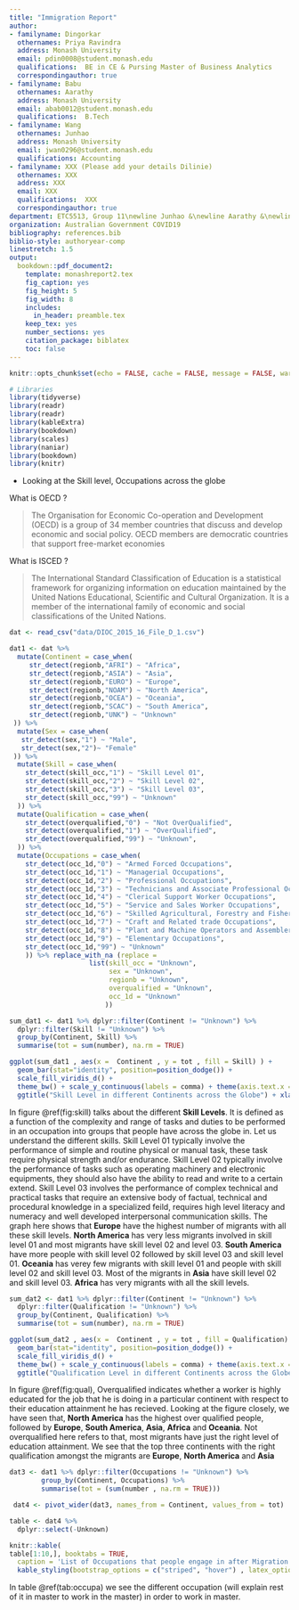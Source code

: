 ```yaml
---
title: "Immigration Report"
author:
- familyname: Dingorkar
  othernames: Priya Ravindra
  address: Monash University
  email: pdin0008@student.monash.edu
  qualifications:  BE in CE & Pursing Master of Business Analytics
  correspondingauthor: true
- familyname: Babu
  othernames: Aarathy
  address: Monash University
  email: abab0012@student.monash.edu
  qualifications:  B.Tech
- familyname: Wang
  othernames: Junhao
  address: Monash University
  email: jwan0296@student.monash.edu
  qualifications: Accounting
- familyname: XXX (Please add your details Dilinie)
  othernames: XXX
  address: XXX
  email: XXX
  qualifications:  XXX
  correspondingauthor: true
department: ETC5513, Group 11\newline Junhao &\newline Aarathy &\newline Dilinie &\newline Priya
organization: Australian Government COVID19
bibliography: references.bib
biblio-style: authoryear-comp
linestretch: 1.5
output:
  bookdown::pdf_document2:
    template: monashreport2.tex
    fig_caption: yes
    fig_height: 5
    fig_width: 8
    includes:
      in_header: preamble.tex
    keep_tex: yes
    number_sections: yes
    citation_package: biblatex
    toc: false
---
```


```r
knitr::opts_chunk$set(echo = FALSE, cache = FALSE, message = FALSE, warning = FALSE)
```


```r
# Libraries
library(tidyverse)
library(readr)
library(readr)
library(kableExtra)
library(bookdown)
library(scales)
library(naniar)
library(bookdown)
library(knitr)
```


\section*{Research Questions}
  
- Looking at the Skill level, Occupations across the globe


 \begin{enumerate}
   \item Graph for Skill Level
   \item Graph for Overqulaified 
   \item Table for different Occupations
 \end{enumerate}

\section*{Introduction}

What is OECD ?

> The Organisation for Economic Co-operation and Development (OECD) is a group of 34 member countries that discuss and develop economic and social policy. OECD members are democratic countries that support free-market economies

What is ISCED ?

>The International Standard Classification of Education is a statistical framework for organizing information on education maintained by the United Nations Educational, Scientific and Cultural Organization. It is a member of the international family of economic and social classifications of the United Nations.

```r
dat <- read_csv("data/DIOC_2015_16_File_D_1.csv")
```


```r
dat1 <- dat %>% 
  mutate(Continent = case_when(
     str_detect(regionb,"AFRI") ~ "Africa",
     str_detect(regionb,"ASIA") ~ "Asia",
     str_detect(regionb,"EURO") ~ "Europe",
     str_detect(regionb,"NOAM") ~ "North America",
     str_detect(regionb,"OCEA") ~ "Oceania",
     str_detect(regionb,"SCAC") ~ "South America",
     str_detect(regionb,"UNK") ~ "Unknown" 
 )) %>%
  mutate(Sex = case_when(
   str_detect(sex,"1") ~ "Male",
   str_detect(sex,"2")~ "Female"
 )) %>%
  mutate(Skill = case_when(
    str_detect(skill_occ,"1") ~ "Skill Level 01",
    str_detect(skill_occ,"2") ~ "Skill Level 02",
    str_detect(skill_occ,"3") ~ "Skill Level 03",
    str_detect(skill_occ,"99") ~ "Unknown"
  )) %>%
  mutate(Qualification = case_when(
    str_detect(overqualified,"0") ~ "Not OverQualified",
    str_detect(overqualified,"1") ~ "OverQualified",
    str_detect(overqualified,"99") ~ "Unknown",
  )) %>% 
  mutate(Occupations = case_when(
    str_detect(occ_1d,"0") ~ "Armed Forced Occupations",
    str_detect(occ_1d,"1") ~ "Managerial Occupations",
    str_detect(occ_1d,"2") ~ "Professional Occupations",
    str_detect(occ_1d,"3") ~ "Technicians and Associate Professional Occupations",
    str_detect(occ_1d,"4") ~ "Clerical Support Worker Occupations",
    str_detect(occ_1d,"5") ~ "Service and Sales Worker Occupations",
    str_detect(occ_1d,"6") ~ "Skilled Agricultural, Forestry and Fishery Occupations",
    str_detect(occ_1d,"7") ~ "Craft and Related trade Occupations",
    str_detect(occ_1d,"8") ~ "Plant and Machine Operators and Assembler Occupations",
    str_detect(occ_1d,"9") ~ "Elementary Occupations",
    str_detect(occ_1d,"99") ~ "Unknown"
    )) %>% replace_with_na (replace =
                    list(skill_occ = "Unknown",
                         sex = "Unknown",
                         regionb = "Unknown",
                         overqualified = "Unknown",
                         occ_1d = "Unknown"
                        ))
```


```r
sum_dat1 <- dat1 %>% dplyr::filter(Continent != "Unknown") %>% 
  dplyr::filter(Skill != "Unknown") %>% 
  group_by(Continent, Skill) %>% 
  summarise(tot = sum(number), na.rm = TRUE)

ggplot(sum_dat1 , aes(x =  Continent , y = tot , fill = Skill) ) +
  geom_bar(stat="identity", position=position_dodge()) +
  scale_fill_viridis_d() +
  theme_bw() + scale_y_continuous(labels = comma) + theme(axis.text.x = element_text(angle = 90, hjust = 1)) +
  ggtitle("Skill Level in different Continents across the Globe") + xlab("Continent") + ylab("Number of Migrants")
```

In figure \@ref(fig:skill) talks about the different **Skill Levels**. It is defined as a function of the complexity and range of tasks and duties to be performed in an occupation into groups that people have across the globe in. Let us understand the different skills. Skill Level 01 typically involve the performance of simple and routine physical or manual task, these task require physical strength and/or endurance. Skill Level 02 typically involve the performance of tasks such as operating machinery and electronic equipments, they should also have the ability to read and write to a certain extend. Skill Level 03 involves the performance of complex technical and practical tasks that require an extensive body of factual, technical and procedural knowledge in a specialized feild, requires high level literacy and numeracy and well developed interpersonal communication skills. The graph here shows that **Europe** have the highest number of migrants with all these skill levels. **North America** has very less migrants involved in skill level 01 and most migrants have skill level 02 and level 03. **South America** have more people with skill level 02 followed by skill level 03 and skill level 01.  **Oceania** has verey few migrants with skill level 01 and people with skill level 02 and skill level 03. Most of the migrants in **Asia** have skill level 02 and skill level 03. **Africa** has very migrants with all the skill levels.

```r
sum_dat2 <- dat1 %>% dplyr::filter(Continent != "Unknown") %>% 
  dplyr::filter(Qualification != "Unknown") %>% 
  group_by(Continent, Qualification) %>% 
  summarise(tot = sum(number), na.rm = TRUE)

ggplot(sum_dat2 , aes(x =  Continent , y = tot , fill = Qualification) ) +
  geom_bar(stat="identity", position=position_dodge()) +
  scale_fill_viridis_d() +
  theme_bw() + scale_y_continuous(labels = comma) + theme(axis.text.x = element_text(angle = 90, hjust = 1)) +
  ggtitle("Qualification Level in different Continents across the Globe") + xlab("Continent") + ylab("Number of Migrants")
```

In figure \@ref(fig:qual), Overqualified indicates whether a worker is highly educated for the job that he is doing in a particular continent with respect to their education attainment he has recieved. Looking at the figure closely, we have seen that, **North America** has the highest over qualified people, followed by **Europe**, **South America**, **Asia**, **Africa** and **Oceania**. Not overqualified here refers to that, most migrants have just the right level of education attainment. We see that the top three continents with the right qualification amongst the migrants are **Europe**, **North America** and **Asia**

```r
dat3 <- dat1 %>% dplyr::filter(Occupations != "Unknown") %>% 
        group_by(Continent, Occupations) %>% 
        summarise(tot = (sum(number , na.rm = TRUE)))
```

```r
 dat4 <- pivot_wider(dat3, names_from = Continent, values_from = tot)
```

```r
table <- dat4 %>%
  dplyr::select(-Unknown)  

knitr::kable(
table[1:10,], booktabs = TRUE,
  caption = 'List of Occupations that people engage in after Migration') %>% 
  kable_styling(bootstrap_options = c("striped", "hover") , latex_options = "scale_down")

```

In table \@ref(tab:occupa) we see the different occupation (will explain rest of it in master to work in the master) in order to work in master.



